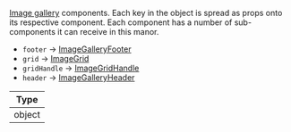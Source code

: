 [Image gallery](/reactnative/ui-components/image-gallery) components.
Each key in the object is spread as props onto its respective component.
Each component has a number of sub-components it can receive in this manor.

- `footer` -> [ImageGalleryFooter](https://github.com/GetStream/stream-chat-react-native/blob/master/src/components/ImageGallery/components/ImageGalleryFooter.tsx)
- `grid` -> [ImageGrid](https://github.com/GetStream/stream-chat-react-native/blob/master/src/components/ImageGallery/components/ImageGrid.tsx)
- `gridHandle` -> [ImageGridHandle](https://github.com/GetStream/stream-chat-react-native/blob/master/src/components/ImageGallery/components/ImageGridHandle.tsx)
- `header` -> [ImageGalleryHeader](https://github.com/GetStream/stream-chat-react-native/blob/master/src/components/ImageGallery/components/ImageGalleryHeader.tsx)


| Type |
| - |
| object |
